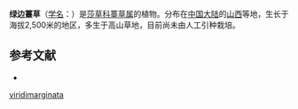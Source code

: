 {{Speciesbox
| name = 绿边薹草
| status = 
| status_system = 
| image =
| genus = Carex
| species = viridimarginata
| authority = Kükenth.
}}

'''绿边薹草'''（[[学名|学名]]：{{lang|la|''Carex viridimarginata''}}）是[[莎草科|莎草科]][[薹草属|薹草属]]的植物。分布在[[中国大陆|中国大陆]]的[[山西|山西]]等地，生长于海拔2,500米的地区，多生于高山草地，目前尚未由人工引种栽培。

== 参考文献 ==
<div class="references-small">
* {{cite web| url =http://www.bioinfo.cn/db05/KmzwSpecies.php?action=view&id=24978| title =绿边薹草| work =《中国高等植物数据库全库》| publisher =中国科学院微生物研究所| author =昆明植物研究所| accessdate =2009-02-25| deadurl =yes| archiveurl =https://web.archive.org/web/20160305032304/http://www.bioinfo.cn/db05/KmzwSpecies.php?action=view&id=24978| archivedate =2016-03-05}}
</div>
{{Taxonbar|from=Q2938669}}

{{DEFAULTSORT:Carex viridimarginata}}
[[Category:薹草属|viridimarginata]]


{{Carex-stub}}
